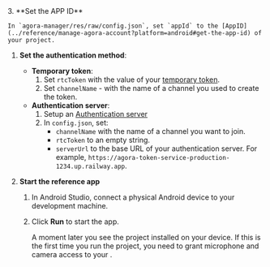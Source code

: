 <PlatformWrapper platform="android">
3. **Set the APP ID**

    In `agora-manager/res/raw/config.json`, set `appId` to the [AppID](../reference/manage-agora-account?platform=android#get-the-app-id) of your project.

1. **Set the authentication method**:

    - **Temporary token**:
        1. Set `rtcToken`  with the value of your [temporary token](../reference/manage-agora-account#generate-a-temporary-token).
        1. Set `channelName` - with the name of a channel you used to create the token.
    - **Authentication server**:
        1. Setup an [Authentication server](../get-started/authentication-workflow?platform#create-and-run-a-token-server)
        1. In `config.json`, set:
           - `channelName` with the name of a channel you want to join.
           - `rtcToken` to an empty string.
           - `serverUrl` to the base URL of your authentication server. For example, `https://agora-token-service-production-1234.up.railway.app`.

1.  **Start the <Vpl k="NAME" /> reference app**

    1. In Android Studio, connect a physical Android device to your development machine.
    
    1. Click **Run** to start the app.

        A moment later you see the project installed on your device. If this is the first time you run the project, you need to grant microphone and camera access to your <Vpl k="CLIENT"/>.
            
</PlatformWrapper>
